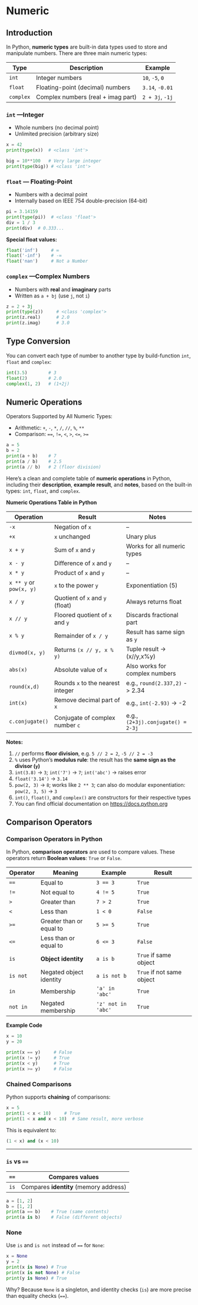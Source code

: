 # Numeric

## Introduction
In Python, **numeric types** are built-in data types used to store and manipulate numbers. There are three main numeric types:


| Type      | Description                        | Example         |
| --------- | ---------------------------------- | --------------- |
| `int`     | Integer numbers                    | `10`, `-5`, `0` |
| `float`   | Floating-point (decimal) numbers   | `3.14`, `-0.01` |
| `complex` | Complex numbers (real + imag part) | `2 + 3j`, `-1j` |


### `int` —Integer

* Whole numbers (no decimal point)
* Unlimited precision (arbitrary size)

```python
x = 42
print(type(x))  # <class 'int'>

big = 10**100   # Very large integer
print(type(big)) # <class 'int'>
```

### `float` — Floating-Point

* Numbers with a decimal point
* Internally based on IEEE 754 double-precision (64-bit)

```python
pi = 3.14159
print(type(pi))  # <class 'float'>
div = 1 / 3      
print(div)  # 0.333...
```

**Special float values:**

```python
float('inf')     # ∞
float('-inf')    # -∞
float('nan')     # Not a Number
```

### `complex` —Complex Numbers

* Numbers with **real** and **imaginary** parts
* Written as `a + bj` (use `j`, not `i`)

```python
z = 2 + 3j
print(type(z))     # <class 'complex'>
print(z.real)      # 2.0
print(z.imag)      # 3.0
```

## Type Conversion

You can convert each type of number to another type by build-function `int`, `float` and `complex`:

```python
int(3.5)        # 3
float(2)        # 2.0
complex(1, 2)   # (1+2j)
```

## Numeric Operations

Operators Supported by All Numeric Types:

* Arithmetic: `+`, `-`, `*`, `/`, `//`, `%`, `**`
* Comparison: `==`, `!=`, `<`, `>`, `<=`, `>=`

```python
a = 5
b = 2
print(a + b)    # 7
print(a / b)    # 2.5
print(a // b)   # 2 (floor division)
```

Here’s a clean and complete table of **numeric operations** in Python, including their **description**, **example result**, and **notes**, based on the built-in types: `int`, `float`, and `complex`.

**Numeric Operations Table in Python**

| **Operation**     | **Result**                               | **Notes**                            |
| ----------------- | ---------------------------------------- | ------------------------------------ |
| `-x`              | Negation of `x`                          | –                                    |
| `+x`              | `x` unchanged                            | Unary plus                           |
| `x + y`           | Sum of `x` and `y`                       | Works for all numeric types          |
| `x - y`           | Difference of `x` and `y`                | –                                    |
| `x * y`           | Product of `x` and `y`                   | –                                    |
| `x ** y` or `pow(x, y)`     | `x` to the power `y`           | Exponentiation (5)                   |
| `x / y`           | Quotient of `x` and `y` (float)          | Always returns float                 |
| `x // y`          | Floored quotient of `x` and `y`          | Discards fractional part             |
| `x % y`           | Remainder of `x / y`                     | Result has same sign as `y`          |
| `divmod(x, y)`    | Returns `(x // y, x % y)`                | Tuple result -> (x//y,x%y)           |
| `abs(x)`          | Absolute value of `x`                    | Also works for complex numbers       |
| `round(x,d)`      | Rounds `x` to the nearest integer        | e.g., `round(2.337,2)` -> 2.34        |
| `int(x)`          | Remove decimal part of `x`               | e.g., `int(-2.93)` -> -2        |
| `c.conjugate()`   | Conjugate of complex number `c`          | e.g., `(2+3j).conjugate() = 2-3j`    |

	 

**Notes:**

1. `//` performs **floor division**, e.g. `5 // 2 = 2`, `-5 // 2 = -3`
2. `%` uses Python’s **modulus rule**: the result has the **same sign as the divisor (`y`)**
3. `int(3.8)` → `3`; `int('7')` → `7`; `int('abc')` → raises error
4. `float('3.14')` → `3.14`
5. `pow(2, 3)` → `8`; works like `2 ** 3`; can also do modular exponentiation: `pow(2, 3, 5)` → `3`
6. `int()`, `float()`, and `complex()` are constructors for their respective types
7. You can find official documentation on [https://docs.python.org](https://docs.python.org/3/library/stdtypes.html#numeric-types-int-float-complex)


## Comparison Operators

### Comparison Operators in Python

In Python, **comparison operators** are used to compare values. These operators return **Boolean values**: `True` or `False`.

| **Operator** | **Meaning**              | **Example**        | **Result**                |
| ------------ | ------------------------ | ------------------ | ------------------------- |
| `==`         | Equal to                 | `3 == 3`           | `True`                    |
| `!=`         | Not equal to             | `4 != 5`           | `True`                    |
| `>`          | Greater than             | `7 > 2`            | `True`                    |
| `<`          | Less than                | `1 < 0`            | `False`                   |
| `>=`         | Greater than or equal to | `5 >= 5`           | `True`                    |
| `<=`         | Less than or equal to    | `6 <= 3`           | `False`                   |
| `is`         | **Object identity**      | `a is b`           | `True` if same object     |
| `is not`     | Negated object identity  | `a is not b`       | `True` if not same object |
| `in`         | Membership               | `'a' in 'abc'`     | `True`                    |
| `not in`     | Negated membership       | `'z' not in 'abc'` | `True`                    |


**Example Code**

```python
x = 10
y = 20

print(x == y)     # False
print(x != y)     # True
print(x < y)      # True
print(x >= y)     # False
```


### Chained Comparisons

Python supports **chaining** of comparisons:

```python
x = 5
print(1 < x < 10)     # True
print(1 < x and x < 10)  # Same result, more verbose
```

This is equivalent to:

```python
(1 < x) and (x < 10)
```

---

###  `is` vs `==`

| `==` | Compares **values**                    |
| ---- | -------------------------------------- |
| `is` | Compares **identity** (memory address) |

```python
a = [1, 2]
b = [1, 2]
print(a == b)    # True (same contents)
print(a is b)    # False (different objects)
```

### None

Use `is` and `is not` instead of `==` for `None`:

```python
x = None
y = 2
print(x is None) # True
print(x is not None) # False
print(y is None) # True
```
Why? Because `None` is a singleton, and identity checks (`is`) are more precise than equality checks (`==`).
